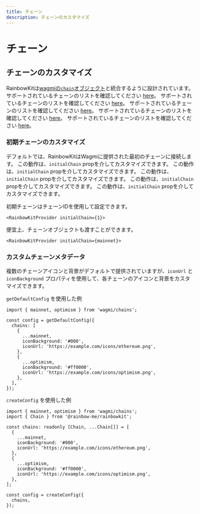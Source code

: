 ```yaml
---
title: チェーン
description: チェーンのカスタマイズ
---
```


# チェーン

## チェーンのカスタマイズ

RainbowKitは[wagmiの`chain`オブジェクト](https://wagmi.sh/react/chains)と統合するように設計されています。 サポートされているチェーンのリストを確認してください [here](https://wagmi.sh/react/chains#supported-chains)。 サポートされているチェーンのリストを確認してください [here](https://wagmi.sh/react/chains#supported-chains)。 サポートされているチェーンのリストを確認してください [here](https://wagmi.sh/react/chains#supported-chains)。 サポートされているチェーンのリストを確認してください [here](https://wagmi.sh/react/chains#supported-chains)。 サポートされているチェーンのリストを確認してください [here](https://wagmi.sh/react/chains#supported-chains)。

### 初期チェーンのカスタマイズ

デフォルトでは、RainbowKitはWagmiに提供された最初のチェーンに接続します。 この動作は、`initialChain` propを介してカスタマイズできます。 この動作は、`initialChain` propを介してカスタマイズできます。 この動作は、`initialChain` propを介してカスタマイズできます。 この動作は、`initialChain` propを介してカスタマイズできます。 この動作は、`initialChain` propを介してカスタマイズできます。

初期チェーンはチェーンIDを使用して設定できます。

```tsx
<RainbowKitProvider initialChain={1}>
```

便宜上、チェーンオブジェクトも渡すことができます。

```tsx
<RainbowKitProvider initialChain={mainnet}>
```

### カスタムチェーンメタデータ

複数のチェーンアイコンと背景がデフォルトで提供されていますが、`iconUrl` と `iconBackground` プロパティを使用して、各チェーンのアイコンと背景をカスタマイズできます。

`getDefaultConfig` を使用した例

```tsx
import { mainnet, optimism } from 'wagmi/chains';

const config = getDefaultConfig({
  chains: [
    {
      ...mainnet,
      iconBackground: '#000',
      iconUrl: 'https://example.com/icons/ethereum.png',
    },
    {
      ...optimism,
      iconBackground: '#ff0000',
      iconUrl: 'https://example.com/icons/optimism.png',
    },
  ],
});
```

`createConfig` を使用した例

```tsx
import { mainnet, optimism } from 'wagmi/chains';
import { Chain } from '@rainbow-me/rainbowkit';

const chains: readonly [Chain, ...Chain[]] = [
  {
    ...mainnet,
    iconBackground: '#000',
    iconUrl: 'https://example.com/icons/ethereum.png',
  },
  {
    ...optimism,
    iconBackground: '#ff0000',
    iconUrl: 'https://example.com/icons/optimism.png',
  },
];

const config = createConfig({
  chains,
});
```
